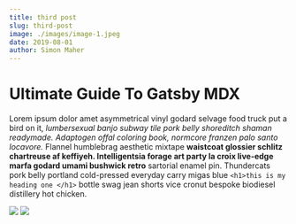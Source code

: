 ```yaml
---
title: third post
slug: third-post
image: ./images/image-1.jpeg
date: 2019-08-01
author: Simon Maher
---
```



# Ultimate Guide To Gatsby MDX

Lorem ipsum dolor amet asymmetrical vinyl godard selvage food truck put a bird on it, _lumbersexual banjo subway tile pork belly shoreditch shaman readymade. Adaptogen offal coloring book, normcore franzen palo santo locavore._ Flannel humblebrag aesthetic mixtape **waistcoat glossier schlitz chartreuse af keffiyeh. Intelligentsia forage art party la croix live-edge marfa godard umami bushwick retro** sartorial enamel pin. Thundercats pork belly portland cold-pressed everyday carry migas blue
`<h1>this is my heading one </h1>`
bottle swag jean shorts vice cronut bespoke biodiesel distillery hot chicken.

<Counter />

<div className="post-image">

![](./images/image-2.jpeg)
![](./images/image-3.jpeg)

<div />
